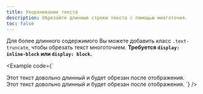 ```yaml
---
title: Укорачивание текста
description: Обрезайте длинные строки текста с помощью многоточия.
toc: false
---
```


Для более длинного содержимого Вы можете добавить класс `.text-truncate`, чтобы обрезать текст многоточием. **Требуется `display: inline-block` или `display: block`.**

<Example code={`<!-- Block level -->
  <div class="row">
    <div class="col-2 text-truncate">
      Этот текст довольно длинный и будет обрезан после отображения.
    </div>
  </div>

  <!-- Inline level -->
  <span class="d-inline-block text-truncate" style="max-width: 150px;">
    Этот текст довольно длинный и будет обрезан после отображения.
  </span>`} />
